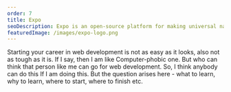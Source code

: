 ```yaml
---
order: 7
title: Expo
seoDescription: Expo is an open-source platform for making universal native apps for Android, iOS, and the web with JavaScript and React.
featuredImage: /images/expo-logo.png
---
```


Starting your career in web development is not as easy as it looks, also not as tough as it is. If I say, then I am like Computer-phobic one. But who can think that person like me can go for web development. So, I think anybody can do this If I am doing this.
But the question arises here - what to learn, why to learn, where to start, where to finish etc.